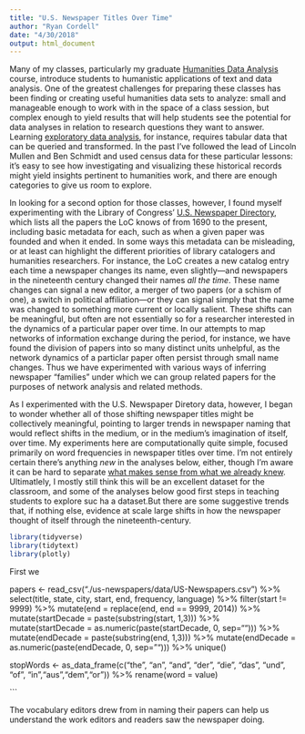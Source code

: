 ```yaml
---
title: "U.S. Newspaper Titles Over Time"
author: "Ryan Cordell"
date: "4/30/2018"
output: html_document
---
```


Many of my classes, particularly my graduate [Humanities Data Analysis](http://s17hda.ryancordell.org/) course, introduce students to humanistic applications of text and data analysis. One of the greatest challenges for preparing these classes has been finding or creating useful humanities data sets to analyze: small and manageable enough to work with in the space of a class session, but complex enough to yield results that will help students see the potential for data analyses in relation to research questions they want to answer. Learning [exploratory data analysis](http://r4ds.had.co.nz/exploratory-data-analysis.html), for instance, requires tabular data that can be queried and transformed. In the past I've followed the lead of Lincoln Mullen and Ben Schmidt and used census data for these particular lessons: it's easy to see how investigating and visualizing these historical records might yield insights pertinent to humanities work, and there are enough categories to give us room to explore.

In looking for a second option for those classes, however, I found myself experimenting with the Library of Congress' [U.S. Newspaper Directory](https://chroniclingamerica.loc.gov/search/titles/), which lists all the papers the LoC knows of from 1690 to the present, including basic metadata for each, such as when a given paper was founded and when it ended. In some ways this metadata can be misleading, or at least can highlight the different priorities of library catalogers and humanities researchers. For instance, the LoC creates a new catalog entry each time a newspaper changes its name, even slightly—and newspapers in the nineteenth century changed their names *all the time*. These name changes can signal a new editor, a merger of two papers (or a schism of one), a switch in political affiliation—or they can signal simply that the name was changed to something more current or locally salient. These shifts can be meaningful, but often are not essentially so for a researcher interested in the dynamics of a particular paper over time. In our attempts to map networks of information exchange during the period, for instance, we have found the division of papers into so many distinct units unhelpful, as the network dynamics of a particlar paper often persist through small name changes. Thus we have experimented with various ways of inferring newspaper "families" under which we can group related papers for the purposes of network analysis and related methods.

As I experimented with the U.S. Newspaper Diretory data, however, I began to wonder whether all of those shifting newspaper titles might be collectively meaningful, pointing to larger trends in newspaper naming that would reflect shifts in the medium, or in the medium's imagination of itself, over time. My experiments here are computationally quite simple, focused primarily on word frequencies in newspaper titles over time. I'm not entirely certain there's anything *new* in the analyses below, either, though I'm aware it can be hard to separate [what makes sense from what we already knew](https://matthewlincoln.net/2015/03/21/confabulation-in-the-humanities.html). Ultimatlely, I mostly still think this will be an excellent dataset for the classroom, and some of the analyses below good first steps in teaching students to explore suc ha a dataset.But there are some suggestive trends that, if nothing else, evidence at scale large shifts in how the newspaper thought of itself through the nineteenth-century. 

```r

library(tidyverse)
library(tidytext)
library(plotly)

```

First we 

papers <- read_csv("./us-newspapers/data/US-Newspapers.csv") %>%
  select(title, state, city, start, end, frequency, language) %>%
  filter(start != 9999) %>% 
  mutate(end = replace(end, end == 9999, 2014)) %>%
  mutate(startDecade = paste(substring(start, 1,3))) %>%
  mutate(startDecade = as.numeric(paste(startDecade, 0, sep=""))) %>%
  mutate(endDecade = paste(substring(end, 1,3))) %>%
  mutate(endDecade = as.numeric(paste(endDecade, 0, sep=""))) %>%
  unique()

stopWords <- as_data_frame(c("the", "an", "and", "der", 
                             "die", "das", "und", "of",
                             "in","aus","dem","or")) %>%
  rename(word = value)

```


The vocabulary editors drew from in naming their papers can help us understand the work editors and readers saw the newspaper doing. 